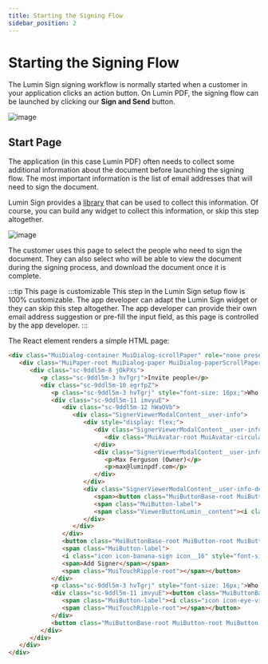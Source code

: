 ```yaml
---
title: Starting the Signing Flow
sidebar_position: 2
---
```


# Starting the Signing Flow

The Lumin Sign signing workflow is normally started when a customer in your application clicks an action button. On Lumin PDF, the signing flow can be launched by clicking our **Sign and Send** button.

![image](img/start-button.png)

## Start Page

The application (in this case Lumin PDF) often needs to collect some additional information about the document before launching the signing flow. The most important information is the list of email addresses that will need to sign the document.


Lumin Sign provides a [library](/docs/deprecated/client/sendAndSign) that can be used to collect this information. Of course, you can build any widget to collect this information, or skip this step altogether.

![image](img/start-page.png)

The customer uses this page to select the people who need to sign the document. They can also select who will be able to view the document during the signing process, and download the document once it is complete.

:::tip This page is customizable
This step in the Lumin Sign setup flow is 100% customizable. The app developer can adapt the Lumin Sign widget or they can skip this step altogether. The app developer can provide their own email address suggestion or pre-fill the input field, as this page is controlled by the app developer.
:::


The React element renders a simple HTML page:

```html
<div class="MuiDialog-container MuiDialog-scrollPaper" role="none presentation" tabindex="-1" style="opacity: 1; transition: opacity 225ms cubic-bezier(0.4, 0, 0.2, 1) 0ms;">
   <div class="MuiPaper-root MuiDialog-paper MuiDialog-paperScrollPaper MuiDialog-paperWidthFalse MuiDialog-paperFullScreen MuiPaper-elevation24 MuiPaper-rounded" role="dialog">
      <div class="sc-9ddl5m-8 jOkPXs">
         <p class="sc-9ddl5m-3 hvTgrj">Invite people</p>
         <div class="sc-9ddl5m-10 egrfpZ">
            <p class="sc-9ddl5m-3 hvTgrj" style="font-size: 16px;">Who needs to Sign?<span style="color: red;"> *</span></p>
            <div class="sc-9ddl5m-11 imvyuE">
               <div class="sc-9ddl5m-12 hWaOVb">
                  <div class="SignerViewerModalContent__user-info">
                     <div style="display: flex;">
                        <div class="SignerViewerModalContent__user-info-avatar MaterialAvatar MaterialAvatar__border MaterialAvatar__border--circle">
                           <div class="MuiAvatar-root MuiAvatar-circular MaterialAvatar__container  MuiAvatar-colorDefault" style="background-color: var(--color-success-50); width: 32px; height: 32px; font-size: 14px;">MF</div>
                        </div>
                        <div class="SignerViewerModalContent__user-info-text">
                           <p>Max Ferguson (Owner)</p>
                           <p>max@luminpdf.com</p>
                        </div>
                     </div>
                     <div class="SignerViewerModalContent__user-info-delete-button-wrapper">
                        <span><button class="MuiButtonBase-root MuiButton-root MuiButton-text ViewerButtonMaterial ViewerButtonLumin square ViewerActionButton   inactive icon" tabindex="0" type="button" href="" data-element="" aria-label="none" id="">
                        <span class="MuiButton-label">
                        <span class="ViewerButtonLumin__content"><i class="icon icon-repeat  icon__20" style="font-size: 20px;"></i></span></span><span class="MuiTouchRipple-root"></span></button></span>
                     </div>
                  </div>
               </div>
               <button class="MuiButtonBase-root MuiButton-root MuiButton-text sc-9ddl5m-14 gLOlwJ" tabindex="0" type="button">
               <span class="MuiButton-label">
               <i class="icon icon-banana-sign icon__16" style="font-size: 16px;"></i>
               <span>Add Signer</span></span>
               <span class="MuiTouchRipple-root"></span></button>
            </div>
            <p class="sc-9ddl5m-3 hvTgrj" style="font-size: 16px;">Who needs to View?</p>
            <div class="sc-9ddl5m-11 imvyuE"><button class="MuiButtonBase-root MuiButton-root MuiButton-text sc-9ddl5m-14 gLOlwJ" tabindex="0" type="button">
               <span class="MuiButton-label"><i class="icon icon-eye-view icon__16" style="font-size: 16px;"></i><span>Add Viewer</span></span>
               <span class="MuiTouchRipple-root"></span></button>
            </div>
            <button class="MuiButtonBase-root MuiButton-root MuiButton-text sc-9ddl5m-15 kRSEBo" tabindex="0" type="button" data-lumin-btn-name="nextToAddDueDate" data-lumin-btn-purpose="Next to add due date step of Bananasign"><span class="MuiButton-label">Next</span><span class="MuiTouchRipple-root"></span></button>
         </div>
      </div>
   </div>
</div>
```
